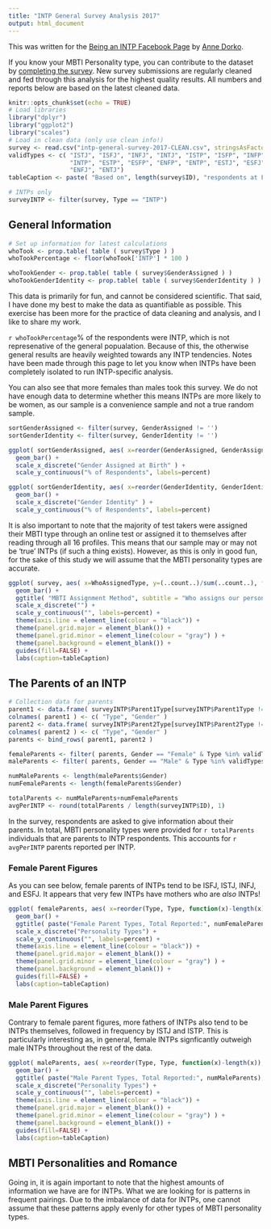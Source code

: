 ```yaml
---
title: "INTP General Survey Analysis 2017"
output: html_document
---
```


This was written for the [Being an INTP Facebook Page](https://facebook.com/INTP.info) by [Anne Dorko](https://www.annedorko.com).

If you know your MBTI Personality type, you can contribute to the dataset by [completing the survey](https://anne274.typeform.com/to/ycfkp1). New survey submissions are regularly cleaned and fed through this analysis for the highest quality results. All numbers and reports below are based on the latest cleaned data.

```r
knitr::opts_chunk$set(echo = TRUE)
# Load libraries
library("dplyr")
library("ggplot2")
library("scales")
# Load in clean data (only use clean info!)
survey <- read.csv("intp-general-survey-2017-CLEAN.csv", stringsAsFactors = FALSE)
validTypes <- c( "ISTJ", "ISFJ", "INFJ", "INTJ", "ISTP", "ISFP", "INFP",
                 "INTP", "ESTP", "ESFP", "ENFP", "ENTP", "ESTJ", "ESFJ",
                 "ENFJ", "ENTJ")
tableCaption <- paste( "Based on", length(survey$ID), "respondents at Facebook.com/intp.info" )

# INTPs only
surveyINTP <- filter(survey, Type == "INTP")
```

## General Information

```r
# Set up information for latest calculations
whoTook <- prop.table( table ( survey$Type ) )
whoTookPercentage <- floor(whoTook['INTP'] * 100 )

whoTookGender <- prop.table( table ( survey$GenderAssigned ) )
whoTookGenderIdentity <- prop.table( table ( survey$GenderIdentity ) )
```

This data is primarily for fun, and cannot be considered scientific. That said, I have done my best to make the data as quantifiable as possible. This exercise has been more for the practice of data cleaning and analysis, and I like to share my work. 

`r whoTookPercentage`% of the respondents were INTP, which is not represenative of the general popualation. Because of this, the otherwise general results are heavily weighted towards any INTP tendencies. Notes have been made through this page to let you know when INTPs have been completely isolated to run INTP-specific analysis. 

You can also see that more females than males took this survey. We do not have enough data to determine whether this means INTPs are more likely to be women, as our sample is a convenience sample and not a true random sample.

```r
sortGenderAssigned <- filter(survey, GenderAssigned != '')
sortGenderIdentity <- filter(survey, GenderIdentity != '')

ggplot( sortGenderAssigned, aes( x=reorder(GenderAssigned, GenderAssigned, function(x)-length(x)), y=(..count..)/sum(..count..) ) ) +
  geom_bar() +
  scale_x_discrete("Gender Assigned at Birth" ) +
  scale_y_continuous("% of Respondents", labels=percent)

ggplot( sortGenderIdentity, aes( x=reorder(GenderIdentity, GenderIdentity, function(x)-length(x)), y=(..count..)/sum(..count..) ) ) +
  geom_bar() +
  scale_x_discrete("Gender Identity" ) +
  scale_y_continuous("% of Respondents", labels=percent)
```

It is also important to note that the majority of test takers were assigned their MBTI type through an online test or assigned it to themselves after reading through all 16 profiles. This means that our sample may or may not be 'true' INTPs (if such a thing exists). However, as this is only in good fun, for the sake of this study we will assume that the MBTI personality types are accurate.

```r
ggplot( survey, aes( x=WhoAssignedType, y=(..count..)/sum(..count..), fill = WhoAssignedType) ) +
  geom_bar() +
  ggtitle( "MBTI Assignment Method", subtitle = "Who assigns our personality types?" ) +
  scale_x_discrete("") +
  scale_y_continuous("", labels=percent) +
  theme(axis.line = element_line(colour = "black")) +
  theme(panel.grid.major = element_blank()) +
  theme(panel.grid.minor = element_line(colour = "gray") ) +
  theme(panel.background = element_blank()) +
  guides(fill=FALSE) +
  labs(caption=tableCaption)
```

## The Parents of an INTP

```r
# Collection data for parents
parent1 <- data.frame( surveyINTP$Parent1Type[surveyINTP$Parent1Type != ""], surveyINTP$Parent1Gender[surveyINTP$Parent1Type != ""], stringsAsFactors = FALSE )
colnames( parent1 ) <- c( "Type", "Gender" )
parent2 <- data.frame( surveyINTP$Parent2Type[surveyINTP$Parent2Type != ""], surveyINTP$Parent2Gender[surveyINTP$Parent2Type != ""], stringsAsFactors = FALSE )
colnames( parent2 ) <- c( "Type", "Gender" )
parents <- bind_rows( parent1, parent2 )

femaleParents <- filter( parents, Gender == "Female" & Type %in% validTypes )
maleParents <- filter( parents, Gender == "Male" & Type %in% validTypes )

numMaleParents <- length(maleParents$Gender)
numFemaleParents <- length(femaleParents$Gender)

totalParents <- numMaleParents+numFemaleParents
avgPerINTP <- round(totalParents / length(surveyINTP$ID), 1)
```

In the survey, respondents are asked to give information about their parents. In total, MBTI personality types were provided for `r totalParents` individuals that are parents to INTP respondents. This accounts for `r avgPerINTP` parents reported per INTP.

### Female Parent Figures

As you can see below, female parents of INTPs tend to be ISFJ, ISTJ, INFJ, and ESFJ. It appears that very few INTPs have mothers who are _also_ INTPs!

```r
ggplot( femaleParents, aes( x=reorder(Type, Type, function(x)-length(x)), y=(..count..)/sum(..count..), fill = Type ) ) +
  geom_bar() +
  ggtitle( paste("Female Parent Types, Total Reported:", numFemaleParents), subtitle = "Personality types for mothers of INTPs" ) +
  scale_x_discrete("Personality Types") +
  scale_y_continuous("", labels=percent) +
  theme(axis.line = element_line(colour = "black")) +
  theme(panel.grid.major = element_blank()) +
  theme(panel.grid.minor = element_line(colour = "gray") ) +
  theme(panel.background = element_blank()) +
  guides(fill=FALSE) +
  labs(caption=tableCaption)
```


### Male Parent Figures

Contrary to female parent figures, more fathers of INTPs also tend to be INTPs themselves, followed in frequency by ISTJ and ISTP. This is particularly interesting as, in general, female INTPs signficantly outweigh male INTPs throughout the rest of the data.

```r
ggplot( maleParents, aes( x=reorder(Type, Type, function(x)-length(x)), y=(..count..)/sum(..count..), fill = Type ) ) +
  geom_bar() +
  ggtitle( paste("Male Parent Types, Total Reported:", numMaleParents), subtitle = "Personality types for fathers of INTPs" ) +
  scale_x_discrete("Personality Types") +
  scale_y_continuous("", labels=percent) +
  theme(axis.line = element_line(colour = "black")) +
  theme(panel.grid.major = element_blank()) +
  theme(panel.grid.minor = element_line(colour = "gray") ) +
  theme(panel.background = element_blank()) +
  guides(fill=FALSE) +
  labs(caption=tableCaption)
```

## MBTI Personalities and Romance

Going in, it is again important to note that the highest amounts of information we have are for INTPs. What we are looking for is patterns in frequent pairings. Due to the imbalance of data for INTPs, one cannot assume that these patterns apply evenly for other types of MBTI personality types.




